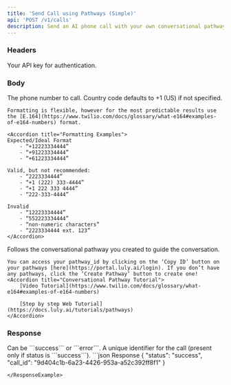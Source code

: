 ```yaml
---
title: 'Send Call using Pathways (Simple)'
api: 'POST /v1/calls'
description: Send an AI phone call with your own conversational pathway agent! <br/> Links - [Video Tutorial](https://www.twilio.com/docs/glossary/what-e164#examples-of-e164-numbers) | [Step-by-step web tutorial](https://docs.luly.ai/tutorials/pathways)
---
```


### Headers

<ParamField header="authorization" type="string" required={true}>
    Your API key for authentication.
</ParamField>



### Body

<ParamField body="phone_number" type="string" required={true}>
    The phone number to call. Country code defaults to +1 (US) if not specified.

    Formatting is flexible, however for the most predictable results use the [E.164](https://www.twilio.com/docs/glossary/what-e164#examples-of-e164-numbers) format.

    <Accordion title="Formatting Examples">
    Expected/Ideal Format
        - “+12223334444”
        - “+91223334444”
        - “+61223334444”
        
    Valid, but not recommended:
        - “2223334444”
        - “+1 (222) 333-4444”
        - “+1 222 333 4444”
        - “222-333-4444”

    Invalid
        - “12223334444”
        - “552223334444”
        - “non-numeric characters”
        - “2223334444 ext. 123”
    </Accordion>
</ParamField>

<ParamField body="pathway_id" type="string" required={true}>
    Follows the conversational pathway you created to guide the conversation.

    You can access your pathway_id by clicking on the ‘Copy ID’ button on your pathways [here](https://portal.luly.ai/login). If you don’t have any pathways, click the ‘Create Pathway’ button to create one!
    <Accordion title="Conversational Pathway Tutorial">
        [Video Tutorial](https://www.twilio.com/docs/glossary/what-e164#examples-of-e164-numbers)

        [Step by step Web Tutorial](https://docs.luly.ai/tutorials/pathways)
    </Accordion>
</ParamField>

### Response

<ResponseField name="status" type="string">
    Can be ```success``` or ```error```.
</ResponseField>

<ResponseField name="call_id" type="string">
    A unique identifier for the call (present only if status is ```success```).
</ResponseField>

<ResponseExample>
```json Response
{
  "status": "success",
  "call_id": "9d404c1b-6a23-4426-953a-a52c392ff8f1"
}

```
</ResponseExample>